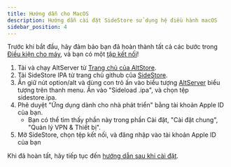 ```yaml
---
title: Hướng dẫn cho MacOS
description: Hướng dẫn cài đặt SideStore sử dụng hệ điều hành macOS
sidebar_position: 4
---
```


Trước khi bắt đầu, hãy đảm bảo bạn đã hoàn thành tất cả các bước trong [Điều kiện cho máy](prerequisites), và bạn có một [tập kết nối](pairing-file)!

1. Tải và chạy AltServer từ [Trang chủ của AltStore](https://AltStore.io).
2. Tải SideStore IPA từ trang chủ github của [SideStore](https://github.com/sidestore/sidestore/releases/latest/download/sidestore.ipa).
3. Ấn giữ nút option/alt và dùng con trỏ ấn vào biểu tượng [AltServer](https://media.idownloadblog.com/wp-content/uploads/2020/02/macOS-Big-Sur-select-device-to-install-AltStore.jpg) biểu tượng trên thanh menu. Ấn vào "Sideload .ipa", và chọn tệp sidestore.ipa.
4. Phê duyệt "Ứng dụng dành cho nhà phát triển" bằng tài khoản Apple ID của bạn.
    * Bạn có thể tìm thấy phần này trong phần Cài đặt, "Cài đặt chung", "Quản lý VPN & Thiết bị".
5. Mở SideStore, chọn tệp kết nối, và đăng nhập vào tài khoản Apple ID của bạn

Khi đã hoàn tất, hãy tiếp tục đến [hướng dẫn sau khi cài đặt](post-install).
